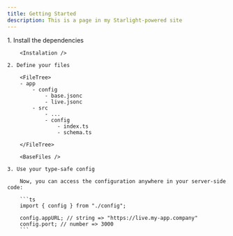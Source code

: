 ```yaml
---
title: Getting Started
description: This is a page in my Starlight-powered site
---
```




<Steps>
    1. Install the dependencies

        <Instalation />

    2. Define your files

        <FileTree>
        - app
            - config
                - base.jsonc
                - live.jsonc
            - src
                - ...
                - config
                    - index.ts
                    - schema.ts

        </FileTree>

        <BaseFiles />

    3. Use your type-safe config

        Now, you can access the configuration anywhere in your server-side code:

        ```ts
        import { config } from "./config";

        config.appURL; // string => "https://live.my-app.company"
        config.port; // number => 3000
        ```
</Steps>
